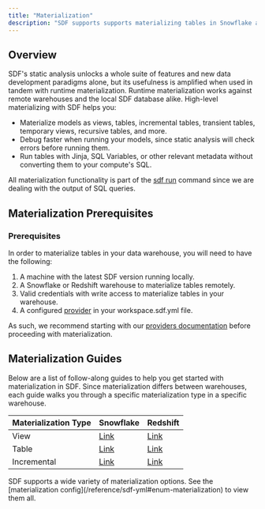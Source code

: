 ```yaml
---
title: "Materialization"
description: "SDF supports supports materializing tables in Snowflake and Redshift directly from the command line."
---
```


## Overview

SDF's static analysis unlocks a whole suite of features and new data development paradigms alone, but its usefulness is amplified
when used in tandem with runtime materialization. Runtime materialization works against remote warehouses and the local SDF database alike. High-level materializing with SDF helps you:

- Materialize models as views, tables, incremental tables, transient tables, temporary views, recursive tables, and more. 
- Debug faster when running your models, since static analysis will check errors before running them.
- Run tables with Jinja, SQL Variables, or other relevant metadata without converting them to your compute's SQL.

All materialization functionality is part of the [sdf run](/reference/sdf-cli#sdf-run) command since we are dealing with the output of SQL queries. 

## Materialization Prerequisites

### Prerequisites
In order to materialize tables in your data warehouse, you will need to have the following:

1. A machine with the latest SDF version running locally.
2. A Snowflake or Redshift warehouse to materialize tables remotely.
3. Valid credentials with write access to materialize tables in your warehouse.
4. A configured [provider](/guide/transformation/providers) in your workspace.sdf.yml file.

As such, we recommend starting with our [providers documentation](/integrations/providers) before proceeding with materialization.

## Materialization Guides

Below are a list of follow-along guides to help you get started with materialization in SDF. Since materialization differs between warehouses, each guide walks you through a specific materialization type in a specific warehouse.

| Materialization Type | Snowflake                           | Redshift |
| -------- | ------------------------------------- | -----------------|
| View     | [Link](/integrations/snowflake)       | [Link](/integrations/redshift) |
| Table      | [Link](/integrations/snowflake)     | [Link](/integrations/redshift) |
| Incremental   | [Link](/integrations/snowflake)  | [Link](/integrations/redshift) |

<Info>
  SDF supports a wide variety of materialization options. See the [materialization config](/reference/sdf-yml#enum-materialization) to view them all.  
</Info>
